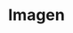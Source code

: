 ---
order: 1
title: Imagen
description:
    "Web app SaaS project that allows users to create and download AI-generated images using
    OpenAI's DALLE model. Built using the T3 stack, a type-safe and modern tech stack, and hosted
    using Vercel, AWS S3, PlanetScale, Stripe, and Clerk. Everyone gets three free credits, so try
    generating some images!"
thumbnail: imagen-home.png
image: imagen-home2.png
skills: ["Next.js", "TypeScript", "TailwindCSS", "tRPC", "Prisma", "MySQL", "AWS", "Stripe", "Clerk"]
pos: left
github_url: https://github.com/Danielpark1239/Imagen
site_url: https://ima-gen.vercel.app
picture_url: https://ima-gen.vercel.app
---